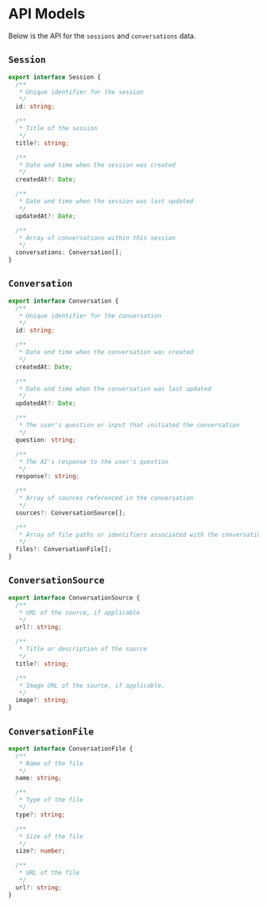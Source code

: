 # API Models
Below is the API for the `sessions` and `conversations` data.

## `Session`
```ts
export interface Session {
  /**
   * Unique identifier for the session
   */
  id: string;

  /**
   * Title of the session
   */
  title?: string;

  /**
   * Date and time when the session was created
   */
  createdAt?: Date;

  /**
   * Date and time when the session was last updated
   */
  updatedAt?: Date;

  /**
   * Array of conversations within this session
   */
  conversations: Conversation[];
}
```


## `Conversation`
```ts
export interface Conversation {
  /**
   * Unique identifier for the conversation
   */
  id: string;

  /**
   * Date and time when the conversation was created
   */
  createdAt: Date;

  /**
   * Date and time when the conversation was last updated
   */
  updatedAt?: Date;

  /**
   * The user's question or input that initiated the conversation
   */
  question: string;

  /**
   * The AI's response to the user's question
   */
  response?: string;

  /**
   * Array of sources referenced in the conversation
   */
  sources?: ConversationSource[];

  /**
   * Array of file paths or identifiers associated with the conversation
   */
  files?: ConversationFile[];
}
```

## `ConversationSource`
```ts
export interface ConversationSource {
  /**
   * URL of the source, if applicable
   */
  url?: string;

  /**
   * Title or description of the source
   */
  title?: string;

  /**
   * Image URL of the source, if applicable.
   */
  image?: string;
}
```

## `ConversationFile`
```ts
export interface ConversationFile {
  /**
   * Name of the file
   */
  name: string;

  /**
   * Type of the file
   */
  type?: string;

  /**
   * Size of the file
   */
  size?: number;

  /**
   * URL of the file
   */
  url?: string;
}
```

